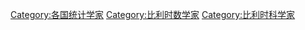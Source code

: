 [[Category:各国统计学家|Category:各国统计学家]]
[[Category:比利时数学家|Category:比利时数学家]]
[[Category:比利时科学家|Category:比利时科学家]]